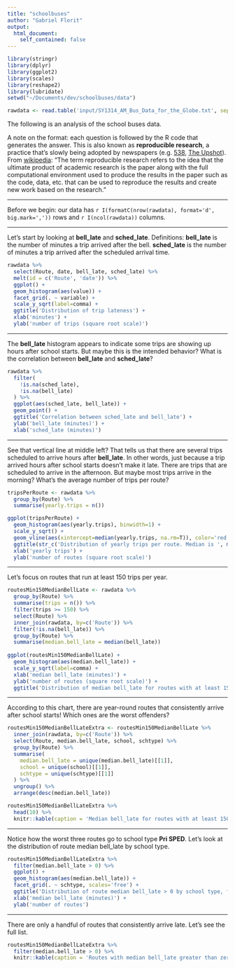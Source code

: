 ```yaml
---
title: "schoolbuses"
author: "Gabriel Florit"
output:
  html_document:
    self_contained: false
---
```


```r
library(stringr)
library(dplyr)
library(ggplot2)
library(scales)
library(reshape2)
library(lubridate)
setwd("~/Documents/dev/schoolbuses/data")
```

```r
rawdata <- read.table('input/SY1314_AM_Bus_Data_for_the_Globe.txt', sep='\t', header=TRUE)
```

The following is an analysis of the school buses data.

A note on the format: each question is followed by the R code that generates the answer. This is also known as **reproducible research**, a practice that's slowly being adopted by newspapers (e.g. [538](https://github.com/fivethirtyeight/data), [The Upshot](https://github.com/theupshot)). From [wikipedia](http://en.wikipedia.org/wiki/Reproducibility#Reproducible_research): "The term reproducible research refers to the idea that the ultimate product of academic research is the paper along with the full computational environment used to produce the results in the paper such as the code, data, etc. that can be used to reproduce the results and create new work based on the research."

****
Before we begin: our data has `r I(formatC(nrow(rawdata), format='d', big.mark=','))` rows and `r I(ncol(rawdata))` columns.

****
Let's start by looking at **bell_late** and **sched_late**. Definitions: **bell_late** is the number of minutes a trip arrived after the bell. **sched_late** is the number of minutes a trip arrived after the scheduled arrival time.
```r
rawdata %>%
  select(Route, date, bell_late, sched_late) %>%
  melt(id = c('Route', 'date')) %>%
  ggplot() +
  geom_histogram(aes(value)) +
  facet_grid(. ~ variable) +
  scale_y_sqrt(label=comma) +
  ggtitle('Distribution of trip lateness') +
  xlab('minutes') +
  ylab('number of trips (square root scale)')
```

****
The **bell_late** histogram appears to indicate some trips are showing up hours after school starts. But maybe this is the intended behavior? What is the correlation between **bell_late** and **sched_late**?
```r
rawdata %>%
  filter(
    !is.na(sched_late),
    !is.na(bell_late)
  ) %>%
  ggplot(aes(sched_late, bell_late)) +
  geom_point() +
  ggtitle('Correlation between sched_late and bell_late') +
  ylab('bell_late (minutes)') +
  xlab('sched_late (minutes)')
```

****
See that vertical line at middle left? That tells us that there are several trips scheduled to arrive hours after **bell_late**. In other words, just because a trip arrived hours after school starts doesn't make it late. There are trips that are scheduled to arrive in the afternoon. But maybe most trips arrive in the morning? What's the average number of trips per route?
```r
tripsPerRoute <- rawdata %>%
  group_by(Route) %>%
  summarise(yearly.trips = n())

ggplot(tripsPerRoute) +
  geom_histogram(aes(yearly.trips), binwidth=1) +
  scale_y_sqrt() +
  geom_vline(aes(xintercept=median(yearly.trips, na.rm=T)), color='red', linetype='dashed', size=1) +
  ggtitle(str_c('Distribution of yearly trips per route. Median is ', median(tripsPerRoute$yearly.trips) ,' trips.')) +
  xlab('yearly trips') +
  ylab('number of routes (square root scale)')
```

****
Let's focus on routes that run at least 150 trips per year.
```r
routesMin150MedianBellLate <- rawdata %>%
  group_by(Route) %>%
  summarise(trips = n()) %>%
  filter(trips >= 150) %>%
  select(Route) %>%
  inner_join(rawdata, by=c('Route')) %>%
  filter(!is.na(bell_late)) %>%
  group_by(Route) %>%
  summarise(median.bell_late = median(bell_late))
  
ggplot(routesMin150MedianBellLate) +
  geom_histogram(aes(median.bell_late)) +
  scale_y_sqrt(label=comma) +
  xlab('median bell_late (minutes)') +
  ylab('number of routes (square root scale)') +
  ggtitle('Distribution of median bell_late for routes with at least 150 yearly trips')
```

****
According to this chart, there are year-round routes that consistently arrive after school starts! Which ones are the worst offenders?
```r
routesMin150MedianBellLateExtra <- routesMin150MedianBellLate %>% 
  inner_join(rawdata, by=c('Route')) %>%
  select(Route, median.bell_late, school, schtype) %>%
  group_by(Route) %>%
  summarise(
    median.bell_late = unique(median.bell_late)[[1]],
    school = unique(school)[[1]],
    schtype = unique(schtype)[[1]]
  ) %>%
  ungroup() %>%
  arrange(desc(median.bell_late))

routesMin150MedianBellLateExtra %>%
  head(10) %>%
  knitr::kable(caption = 'Median bell_late for routes with at least 150 yearly trips')
```

****
Notice how the worst three routes go to school type **Pri SPED**. Let's look at the distribution of route median bell_late by school type.
```r
routesMin150MedianBellLateExtra %>%
  filter(median.bell_late > 0) %>%
  ggplot() +
  geom_histogram(aes(median.bell_late)) +
  facet_grid(. ~ schtype, scales='free') +
  ggtitle('Distribution of route median bell_late > 0 by school type, for routes with at least 150 yearly trips') +
  xlab('median bell_late (minutes)') +
  ylab('number of routes')
```

****
There are only a handful of routes that consistently arrive late. Let's see the full list.
```r
routesMin150MedianBellLateExtra %>%
  filter(median.bell_late > 0) %>%
  knitr::kable(caption = 'Routes with median bell_late greater than zero, for routes with at least 150 yearly trips')
```
